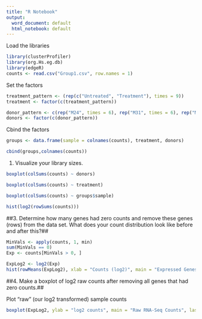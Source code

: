 ```yaml
---
title: "R Notebook"
output:
  word_document: default
  html_notebook: default
---
```


Load the libraries

```r
library(clusterProfiler)
library(org.Hs.eg.db)
library(edgeR)
counts <- read.csv("Group1.csv", row.names = 1)

```

Set the factors

```r
treatment_pattern <- (rep(c("Untreated", "Treatment"), times = 9))
treatment <- factor(c(treatment_pattern))

donor_pattern <- c(rep("M24", times = 6), rep("M31", times = 6), rep("M32", times = 6))
donors <- factor(c(donor_pattern))

```

Cbind the factors
```r
groups <- data.frame(sample = colnames(counts), treatment, donors)

cbind(groups,colnames(counts))

```

1.	Visualize your library sizes.
```r

boxplot(colSums(counts) ~ donors)

```
```r
boxplot(colSums(counts) ~ treatment)
```

```r
boxplot(colSums(counts) ~ groups$sample)
```

```r
hist(log2(rowSums(counts)))
```

##3.	Determine how many genes had zero counts and remove these genes (rows) from the data set. What does your count distribution look like before and after this?##

```r
MinVals <- apply(counts, 1, min)
sum(MinVals == 0) 
Exp <- counts[MinVals > 0, ]
```

```r
ExpLog2 <- log2(Exp)
hist(rowMeans(ExpLog2), xlab = "Counts (log2)", main = "Expressed Genes")
```
##4.	Make a boxplot of log2 raw counts after removing all genes that had zero counts.## 

Plot "raw" (our log2 transformed) sample counts

```r
boxplot(ExpLog2, ylab = "log2 counts", main = "Raw RNA-Seq Counts", las = 2)
```

